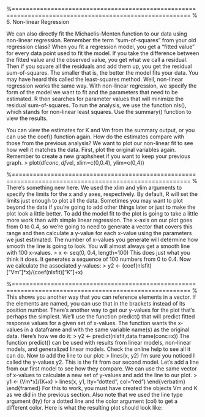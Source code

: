 
%======================================================================================================== %
6. Non-linear Regression


We can also directly fit the Michaelis-Menten function to our data using non-linear regression. Remember the term "sum-of-squares" from your old regression class? When you fit a regression model, you get a "fitted value" for every data point used to fit the model. If you take the difference between the fitted value and the observed value, you get what we call a residual. Then if you square all the residuals and add them up, you get the residual sum-of-squares. The smaller that is, the better the model fits your data. You may have heard this called the least-squares method. Well, non-linear regression works the same way. With non-linear regression, we specify the form of the model we want to fit and the parameters that need to be estimated. R then searches for parameter values that will minimize the residual sum-of-squares. 
To run the analysis, we use the function nls(), which stands for non-linear least squares. Use the summary() function to view the results. 
\begin{framed}
\begin{verbatim}
> nlsfit <- nls(vel~Vm*conc/(K+conc),data=df, start=list(K=0.0166, Vm=3.852))
> summary(nlsfit)

Formula: vel ~ Vm * conc/(K + conc)

Parameters:
    Estimate Std. Error t value Pr(>|t|)    
K  0.0178867  0.0009928   18.02 9.68e-06 ***
Vm 3.9109354  0.0557700   70.13 1.12e-08 ***
---
Signif. codes:  0 `***' 0.001 `**' 0.01 `*' 0.05 `.' 0.1 ` ' 1 

Residual standard error: 0.06719 on 5 degrees of freedom

Correlation of Parameter Estimates:
        K
Vm 0.7535 
\end{verbatim}
\end{framed}

You can view the estimates for K and Vm from the summary output, or you can use the coef() function again. How do the estimates compare with those from the previous analysis? We want to plot our non-linear fit to see how well it matches the data. First, plot the original variables again. Remember to create a new graphsheet if you want to keep your previous graph. 
> plot(df$conc, df$vel, xlim=c(0,0.4), ylim=c(0,4))


%======================================================================================================== %
There's something new here. We used the xlim and ylim arguments to specify the limits for the x and y axes, respectively. By default, R will set the limits just enough to plot all the data. Sometimes you may want to plot beyond the data if you're going to add other things later or just to make the plot look a little better. 
To add the model fit to the plot is going to take a little more work than with simple linear regression. The x-axis on our plot goes from 0 to 0.4, so we're going to need to generate a vector that covers this range and then calculate a y-value for each x-value using the parameters we just estimated. The number of x-values you generate will determine how smooth the line is going to look. You will almost always get a smooth line with 100 x-values. 
> x <- seq(0, 0.4, length=100)
This does just what you think it does. It generates a sequence of 100 numbers from 0 to 0.4. Now we calculate the associated y-values: 
> y2 <- (coef(nlsfit)["Vm"]*x)/(coef(nlsfit)["K"]+x)


%======================================================================================================== %
This shows you another way that you can reference elements in a vector. If the elements are named, you can use that in the brackets instead of its position number. There's another way to get our y-values for the plot that's perhaps the simplest. We'll use the function predict() that will predict fitted response values for a given set of x-values. The function wants the x-values in a dataframe and with the same variable name(s) as the original data. Here's how we do it: 
> y2 <- predict(nlsfit,data.frame(conc=x))
The function predict() can be used with results from linear models, non-linear models, and generalized linear models. Check the online help to see all it can do. Now to add the line to our plot: 
> lines(x, y2)
I'm sure you noticed I called the y-values y2. This is the fit from our second model. Let's add a line from our first model to see how they compare. We can use the same vector of x-values to calculate a new set of y-values and add the line to our plot. 
> y1 <- (Vm*x)/(K+x)
> lines(x, y1, lty="dotted", col="red")
\end{verbatim}
\end{framed}
For this to work, you must have created the objects Vm and K as we did in the previous section. Also note that we used the line type argument (lty) for a dotted line and the color argument (col) to get a different color. Here is what the resulting plot should look like: 


